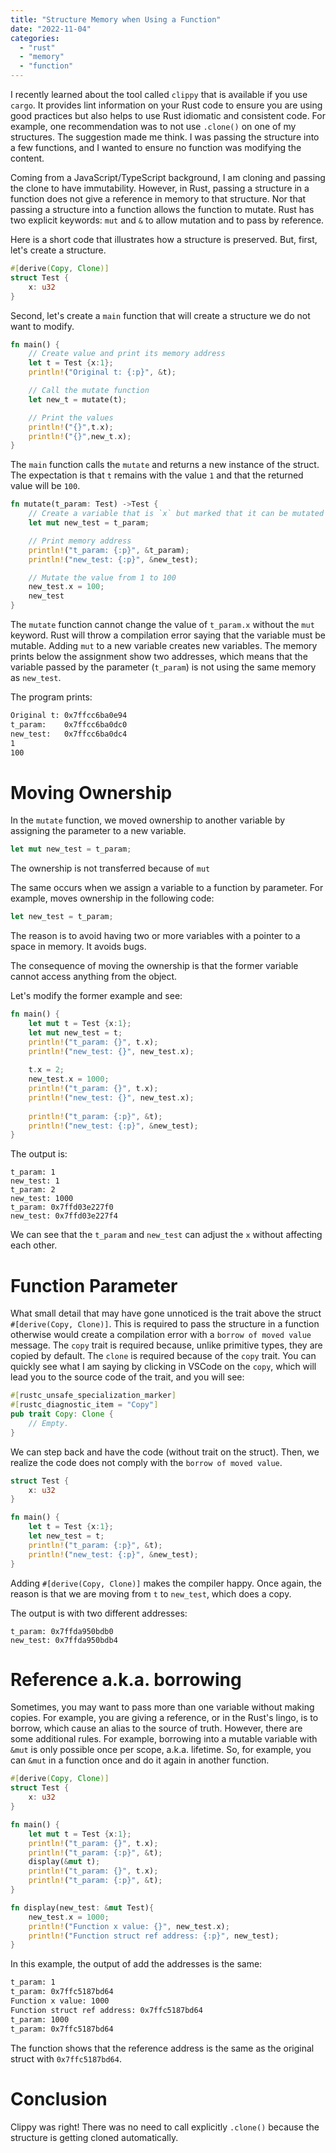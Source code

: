 ```yaml
---
title: "Structure Memory when Using a Function"
date: "2022-11-04"
categories:
  - "rust"
  - "memory"
  - "function"
---
```


I recently learned about the tool called `clippy` that is available if you use `cargo`. It provides lint information on your Rust code to ensure you are using good practices but also helps to use Rust idiomatic and consistent code. For example, one recommendation was to not use `.clone()` on one of my structures. The suggestion made me think. I was passing the structure into a few functions, and I wanted to ensure no function was modifying the content. 

Coming from a JavaScript/TypeScript background, I am cloning and passing the clone to have immutability. However, in Rust, passing a structure in a function does not give a reference in memory to that structure. Nor that passing a structure into a function allows the function to mutate. Rust has two explicit keywords: `mut` and `&` to allow mutation and to pass by reference.

Here is a short code that illustrates how a structure is preserved. But, first, let's create a structure.

```rs
#[derive(Copy, Clone)]
struct Test {
    x: u32
}
```
Second, let's create a `main` function that will create a structure we do not want to modify.

```rs
fn main() {
    // Create value and print its memory address
    let t = Test {x:1};
    println!("Original t: {:p}", &t);

    // Call the mutate function
    let new_t = mutate(t);

    // Print the values
    println!("{}",t.x);
    println!("{}",new_t.x);
}
```

The `main` function calls the `mutate` and returns a new instance of the struct. The expectation is that `t` remains with the value `1` and that the returned value will be `100`.

```rs
fn mutate(t_param: Test) ->Test {
    // Create a variable that is `x` but marked that it can be mutated
    let mut new_test = t_param;

    // Print memory address
    println!("t_param: {:p}", &t_param);
    println!("new_test: {:p}", &new_test);

    // Mutate the value from 1 to 100
    new_test.x = 100;
    new_test
}
```

The `mutate` function cannot change the value of `t_param.x` without the `mut` keyword. Rust will throw a compilation error saying that the variable must be mutable. Adding `mut` to a new variable creates new variables. The memory prints below the assignment show two addresses, which means that the variable passed by the parameter (`t_param`) is not using the same memory as `new_test`.

The program prints:

```sh
Original t: 0x7ffcc6ba0e94
t_param:    0x7ffcc6ba0dc0
new_test:   0x7ffcc6ba0dc4
1
100
```

# Moving Ownership
In the `mutate` function, we moved ownership to another variable by assigning the parameter to a new variable.

```rs
let mut new_test = t_param;
```

The ownership is not transferred because of `mut`

The same occurs when we assign a variable to a function by parameter. For example, moves ownership in the following code:

```rs
let new_test = t_param;
```
The reason is to avoid having two or more variables with a pointer to a space in memory. It avoids bugs.

The consequence of moving the ownership is that the former variable cannot access anything from the object.

Let's modify the former example and see:

```rs
fn main() {
    let mut t = Test {x:1};
    let mut new_test = t;
    println!("t_param: {}", t.x);
    println!("new_test: {}", new_test.x);
    
    t.x = 2;
    new_test.x = 1000;
    println!("t_param: {}", t.x);
    println!("new_test: {}", new_test.x);
    
    println!("t_param: {:p}", &t);
    println!("new_test: {:p}", &new_test);
}
```

The output is:
```
t_param: 1
new_test: 1
t_param: 2
new_test: 1000
t_param: 0x7ffd03e227f0
new_test: 0x7ffd03e227f4
```
We can see that the `t_param` and `new_test` can adjust the `x` without affecting each other.


# Function Parameter

What small detail that may have gone unnoticed is the trait above the struct `#[derive(Copy, Clone)]`. This is required to pass the structure in a function otherwise would create a compilation error with a `borrow of moved value` message. The `copy` trait is required because, unlike primitive types, they are copied by default. The `clone` is required because of the `copy` trait. You can quickly see what I am saying by clicking in VSCode on the `copy`, which will lead you to the source code of the trait, and you will see:

```rs
#[rustc_unsafe_specialization_marker]
#[rustc_diagnostic_item = "Copy"]
pub trait Copy: Clone {
    // Empty.
}
```

We can step back and have the code (without trait on the struct). Then, we realize the code does not comply with the `borrow of moved value`.

```rs
struct Test {
    x: u32
}

fn main() {
    let t = Test {x:1};
    let new_test = t;
    println!("t_param: {:p}", &t);
    println!("new_test: {:p}", &new_test);
}
```
Adding `#[derive(Copy, Clone)]` makes the compiler happy. Once again, the reason is that we are moving from `t` to `new_test`, which does a copy.

The output is with two different addresses:

```
t_param: 0x7ffda950bdb0
new_test: 0x7ffda950bdb4
```

# Reference a.k.a. borrowing

Sometimes, you may want to pass more than one variable without making copies. For example, you are giving a reference, or in the Rust's lingo, is to borrow, which cause an alias to the source of truth. However, there are some additional rules. For example, borrowing into a mutable variable with `&mut` is only possible once per scope, a.k.a. lifetime. So, for example, you can `&mut` in a function once and do it again in another function.

```rs
#[derive(Copy, Clone)]
struct Test {
    x: u32
}

fn main() {
    let mut t = Test {x:1};
    println!("t_param: {}", t.x);
    println!("t_param: {:p}", &t);
    display(&mut t);
    println!("t_param: {}", t.x);
    println!("t_param: {:p}", &t);
}

fn display(new_test: &mut Test){
    new_test.x = 1000;
    println!("Function x value: {}", new_test.x);
    println!("Function struct ref address: {:p}", new_test);
}
```
In this example, the output of add the addresses is the same:

```sh
t_param: 1
t_param: 0x7ffc5187bd64
Function x value: 1000
Function struct ref address: 0x7ffc5187bd64
t_param: 1000
t_param: 0x7ffc5187bd64
```
The function shows that the reference address is the same as the original struct with `0x7ffc5187bd64`. 

# Conclusion
Clippy was right! There was no need to call explicitly `.clone()` because the structure is getting cloned automatically.